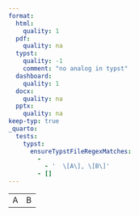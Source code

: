 ```yaml
---
format:
  html:
    quality: 1
  pdf:
    quality: na
  typst:
    quality: -1
    comment: "no analog in typst"
  dashboard:
    quality: 1
  docx:
    quality: na
  pptx:
    quality: na
keep-typ: true
_quarto:
  tests:
    typst:
      ensureTypstFileRegexMatches:
        -
          - '  \[A\], \[B\]'
        - []
---
```


```{=html}
<table>
    <tr><td style="border-width: 17ex">A</td><td>B</td></tr>
</table>
```

